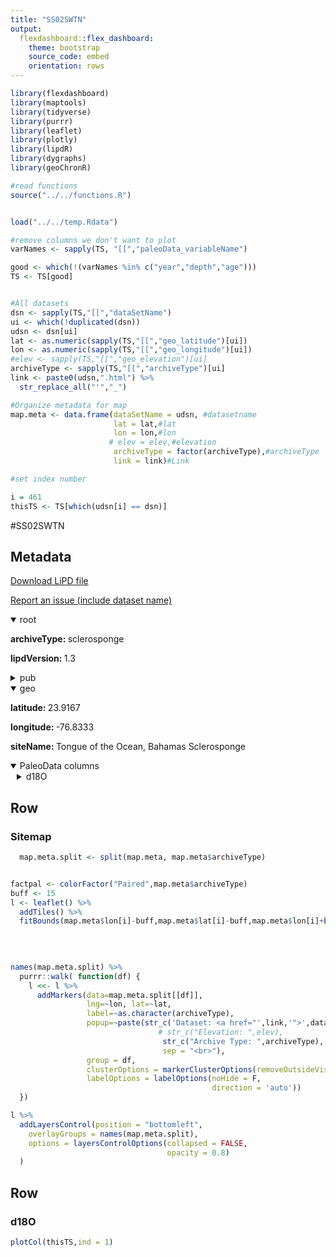 ```yaml
---
title: "SS02SWTN"
output: 
  flexdashboard::flex_dashboard:
    theme: bootstrap
    source_code: embed
    orientation: rows
---
```


```r
library(flexdashboard)
library(maptools)
library(tidyverse)
library(purrr)
library(leaflet)
library(plotly)
library(lipdR)
library(dygraphs)
library(geoChronR)

#read functions
source("../../functions.R")


load("../../temp.Rdata")

#remove columns we don't want to plot
varNames <- sapply(TS, "[[","paleoData_variableName")

good <- which(!(varNames %in% c("year","depth","age")))
TS <- TS[good]


#All datasets
dsn <- sapply(TS,"[[","dataSetName")
ui <- which(!duplicated(dsn))
udsn <- dsn[ui]
lat <- as.numeric(sapply(TS,"[[","geo_latitude")[ui])
lon <- as.numeric(sapply(TS,"[[","geo_longitude")[ui])
#elev <- sapply(TS,"[[","geo_elevation")[ui]
archiveType <- sapply(TS,"[[","archiveType")[ui]
link <- paste0(udsn,".html") %>% 
  str_replace_all("'","_")

#Organize metadata for map
map.meta <- data.frame(dataSetName = udsn, #datasetname
                       lat = lat,#lat
                       lon = lon,#lon
                      # elev = elev,#elevation
                       archiveType = factor(archiveType),#archiveType
                       link = link)#Link

#set index number

i = 461
thisTS <- TS[which(udsn[i] == dsn)]
```
#SS02SWTN

Metadata {.sidebar}
-------------------------------------
[Download LiPD file](SS02SWTN.lpd)
            

[Report an issue (include dataset name)](https://github.com/nickmckay/LiPDverse/issues)

<details open style="margin-left: 0px">
<summary>root</summary>
<p style="margin-left: 0px"><strong>archiveType: </strong>sclerosponge
<p style="margin-left: 0px"><strong>lipdVersion: </strong>1.3
</details>
<details>
<summary>pub</summary>
<details style="margin-left: 10px">
<summary>pub1</summary>
<p style="margin-left: 10px"><strong>author: </strong>Swart, P.K.
<p style="margin-left: 10px"><strong>pubYear: </strong>2002
<p style="margin-left: 10px"><strong>DOI: </strong>10.1029/2000PA000622
</details>
</details>
<details open style="margin-left: 0px">
<summary>geo</summary>
<p style="margin-left: 0px"><strong>latitude: </strong>23.9167
<p style="margin-left: 0px"><strong>longitude: </strong>-76.8333
<p style="margin-left: 0px"><strong>siteName: </strong>Tongue of the Ocean, Bahamas Sclerosponge
</details>
<details open>
<summary>PaleoData columns</summary>
<details style="margin-left: 10px">
<summary>d18O</summary>
<p style="margin-left: 10px"><strong>TSid: </strong>SS02SWTN01A
<p style="margin-left: 10px"><strong>variableName: </strong>d18O
<p style="margin-left: 10px"><strong>units: </strong>permil
<p style="margin-left: 10px"><strong>description: </strong>d18O of carbonate
<details>
<summary>interpretation</summary>
<details style="margin-left: 20px">
<summary>1</summary>
<p style="margin-left: 20px"><strong>basis: </strong>temperature
<p style="margin-left: 20px"><strong>interpDirection: </strong>decrease
<p style="margin-left: 20px"><strong>scope: </strong>climate
<p style="margin-left: 20px"><strong>variable: </strong>temperature
<p style="margin-left: 20px"><strong>variableDetail: </strong>subsurface, 143 m
</details>
<details style="margin-left: 20px">
<summary>2</summary>
<p style="margin-left: 20px"><strong>basis: </strong>bohm 2000 10.1016/S0016-7037(99)00408-1
<p style="margin-left: 20px"><strong>coefficient: </strong>T (°C) = (20.0 ± 0.2) – (4.42  0.10) * (d18Oaragonite - d18Oseawater) Bohm [2000]
<p style="margin-left: 20px"><strong>direction: </strong>decrease
<p style="margin-left: 20px"><strong>equilibriumEvidence: </strong>mode of skeleton formation of Ceratoporella nicholsoni suggest that these sponges precipitate aragonite close to isotopic equilibrium (bohm, 2000).
<p style="margin-left: 20px"><strong>inferredMaterial: </strong>seawater
<p style="margin-left: 20px"><strong>integrationTime: </strong>1
<p style="margin-left: 20px"><strong>integrationTimeBasis: </strong>Sclerosponges do not contain annual growth bands like corals and therefore precise dating must rely on radiometric means with their inherent assumptions and uncertainties. Microsampling method for the stable oxygen and carbon isotopes in which material was extracted at a resolution of one sample every 34 mm. An age model was established using a combination of changes in the concentration of Pb, the change in the d13C of the skeleton of the sclerosponges, and U/Th isotopic measurements. These methods yield a mean growth rate of 220 mm/yr but suggest that the growth rate in this particular sclerosponge was not constant. The calculated growth rate is within error identical to that determined by U/Th methods. The variable growth rate was confirmed through spectral analysis of the d18O and Sr/Ca data that showed peaks corresponding to the annual cycle in these parameters
<p style="margin-left: 20px"><strong>integrationTimeUncertainty: </strong>subannual samples averaged to annual for archived data
<p style="margin-left: 20px"><strong>integrationTimeUncertaintyType: </strong>U/Th dating and d13C and Pb date for intra annual variability
<p style="margin-left: 20px"><strong>integrationTimeUnits: </strong>year
<p style="margin-left: 20px"><strong>mathematicalRelation: </strong>linear
<p style="margin-left: 20px"><strong>rank: </strong>1
<p style="margin-left: 20px"><strong>scope: </strong>isotope
<p style="margin-left: 20px"><strong>variable: </strong>Temperature_water
</details>
<details style="margin-left: 20px">
<summary>3</summary>
<p style="margin-left: 20px"><strong>equilibriumEvidence: </strong>mode of skeleton formation of Ceratoporella nicholsoni suggest that these sponges precipitate aragonite close to isotopic equilibrium (bohm, 2000).
<p style="margin-left: 20px"><strong>inferredMaterial: </strong>seawater
<p style="margin-left: 20px"><strong>integrationTime: </strong>1
<p style="margin-left: 20px"><strong>integrationTimeBasis: </strong>Sclerosponges do not contain annual growth bands like corals and therefore precise dating must rely on radiometric means with their inherent assumptions and uncertainties. Microsampling method for the stable oxygen and carbon isotopes in which material was extracted at a resolution of one sample every 34 mm. An age model was established using a combination of changes in the concentration of Pb, the change in the d13C of the skeleton of the sclerosponges, and U/Th isotopic measurements. These methods yield a mean growth rate of 220 mm/yr but suggest that the growth rate in this particular sclerosponge was not constant. The calculated growth rate is within error identical to that determined by U/Th methods. The variable growth rate was confirmed through spectral analysis of the d18O and Sr/Ca data that showed peaks corresponding to the annual cycle in these parameters
<p style="margin-left: 20px"><strong>integrationTimeUncertainty: </strong>subannual samples averaged to annual for archived data
<p style="margin-left: 20px"><strong>integrationTimeUncertaintyType: </strong>U/Th dating and d13C and Pb date for intra annual variability
<p style="margin-left: 20px"><strong>integrationTimeUnits: </strong>year
<p style="margin-left: 20px"><strong>rank: </strong>2
<p style="margin-left: 20px"><strong>scope: </strong>isotope
<p style="margin-left: 20px"><strong>variable: </strong>salinity_seawater
</details>
</details>
</details>

Row
-----------------------------------------------------------------------

### Sitemap

```r
  map.meta.split <- split(map.meta, map.meta$archiveType)


factpal <- colorFactor("Paired",map.meta$archiveType)
buff <- 15
l <- leaflet() %>% 
  addTiles() %>% 
  fitBounds(map.meta$lon[i]-buff,map.meta$lat[i]-buff,map.meta$lon[i]+buff,map.meta$lat[i]+buff)
  

  
  
names(map.meta.split) %>%
  purrr::walk( function(df) {
    l <<- l %>%
      addMarkers(data=map.meta.split[[df]],
                 lng=~lon, lat=~lat,
                 label=~as.character(archiveType),
                 popup=~paste(str_c('Dataset: <a href="',link,'">',dataSetName,'</a>'),
                                 # str_c("Elevation: ",elev),
                                  str_c("Archive Type: ",archiveType),
                                  sep = "<br>"),
                 group = df,
                 clusterOptions = markerClusterOptions(removeOutsideVisibleBounds = F),
                 labelOptions = labelOptions(noHide = F,
                                             direction = 'auto'))
  })

l %>%
  addLayersControl(position = "bottomleft",
    overlayGroups = names(map.meta.split),
    options = layersControlOptions(collapsed = FALSE,
                                   opacity = 0.8)
  )
```

Row {.tabset .tabset-fade}
-----------------------------------------------------------------------

### d18O
```r
plotCol(thisTS,ind = 1)
```
